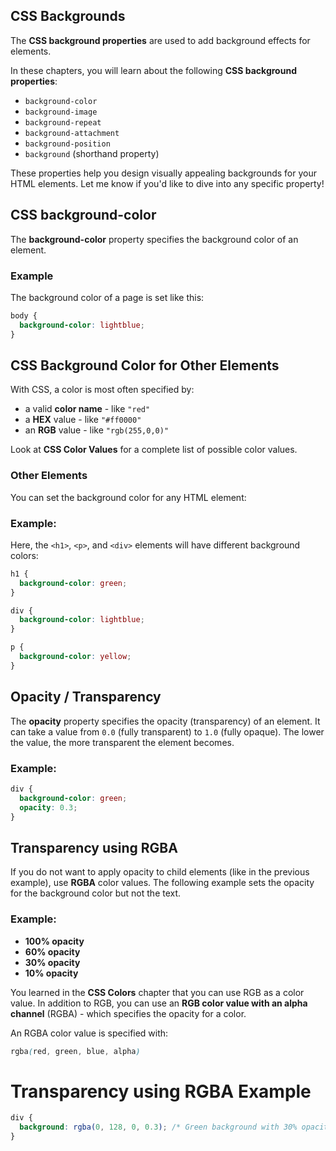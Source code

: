 ##  CSS Backgrounds

The **CSS background properties** are used to add background effects for elements.

In these chapters, you will learn about the following **CSS background properties**:

- `background-color`
- `background-image`
- `background-repeat`
- `background-attachment`
- `background-position`
- `background` (shorthand property)

These properties help you design visually appealing backgrounds for your HTML elements. Let me know if you'd like to dive into any specific property!

## CSS background-color

The **background-color** property specifies the background color of an element.

### Example

The background color of a page is set like this:

```css
body {
  background-color: lightblue;
}
```
##  CSS Background Color for Other Elements

With CSS, a color is most often specified by:

- a valid **color name** - like `"red"`
- a **HEX** value - like `"#ff0000"`
- an **RGB** value - like `"rgb(255,0,0)"`

Look at **CSS Color Values** for a complete list of possible color values.

### Other Elements

You can set the background color for any HTML element:

### Example:

Here, the `<h1>`, `<p>`, and `<div>` elements will have different background colors:

```css
h1 {
  background-color: green;
}

div {
  background-color: lightblue;
}

p {
  background-color: yellow;
}
```

##  Opacity / Transparency

The **opacity** property specifies the opacity (transparency) of an element. It can take a value from `0.0` (fully transparent) to `1.0` (fully opaque). The lower the value, the more transparent the element becomes.

### Example:

```css
div {
  background-color: green;
  opacity: 0.3;
}
```
##  Transparency using RGBA

If you do not want to apply opacity to child elements (like in the previous example), use **RGBA** color values. The following example sets the opacity for the background color but not the text.

### Example:

- **100% opacity**
- **60% opacity**
- **30% opacity**
- **10% opacity**

You learned in the **CSS Colors** chapter that you can use RGB as a color value. In addition to RGB, you can use an **RGB color value with an alpha channel** (RGBA) - which specifies the opacity for a color.

An RGBA color value is specified with:

```css
rgba(red, green, blue, alpha)
```
# Transparency using RGBA Example

```css
div {
  background: rgba(0, 128, 0, 0.3); /* Green background with 30% opacity */
}
```
